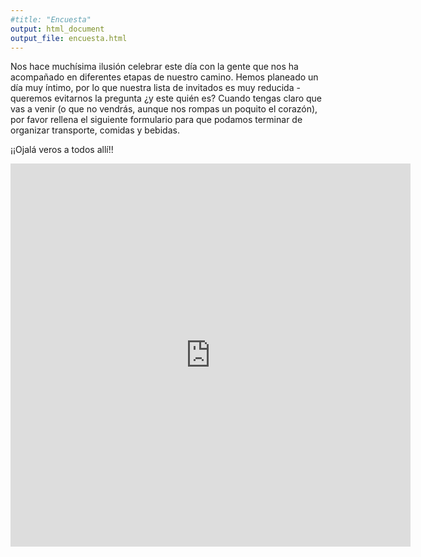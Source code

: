 ```yaml
---
#title: "Encuesta"
output: html_document
output_file: encuesta.html
---
```


Nos hace muchísima ilusión celebrar este día con la gente que nos ha acompañado en diferentes etapas de nuestro camino. Hemos planeado un día muy íntimo, por lo que nuestra lista de invitados es muy reducida - queremos evitarnos la pregunta ¿y este quién es? 
Cuando tengas claro que vas a venir (o que no vendrás, aunque nos rompas un poquito el corazón), por favor rellena el siguiente formulario para que podamos terminar de organizar transporte, comidas y bebidas.

¡¡Ojalá veros a todos allí!!


<iframe src="https://docs.google.com/forms/d/e/1FAIpQLSdymTIwYqv24q1Qq8GTctN9YaUtIO-0EILtxmDs6ekOcluAkQ/viewform?embedded=true" width="640" height="613" frameborder="0" marginheight="0" marginwidth="0">Cargando…</iframe>
